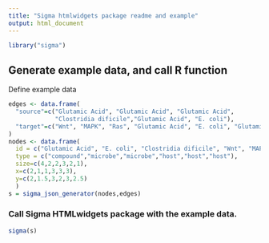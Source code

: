 ```yaml
---
title: "Sigma htmlwidgets package readme and example"
output: html_document
---
```


```r
library("sigma")
```

## Generate example data, and call R function

Define example data

```r
edges <- data.frame(
  "source"=c("Glutamic Acid", "Glutamic Acid", "Glutamic Acid", 
             "Clostridia dificile","Glutamic Acid", "E. coli"),
  "target"=c("Wnt", "MAPK", "Ras", "Glutamic Acid", "E. coli", "Glutamic Acid")
)
nodes <- data.frame(
  id = c("Glutamic Acid", "E. coli", "Clostridia dificile", "Wnt", "MAPK", "Ras"),
  type = c("compound","microbe","microbe","host","host","host"),
  size=c(4,2,2,3,2,1),
  x=c(2,1,1,3,3,3),
  y=c(2,1.5,3,2,3,2.5)
  )
s = sigma_json_generator(nodes,edges)
```

### Call Sigma HTMLwidgets package with the example data.

```r
sigma(s)
```
